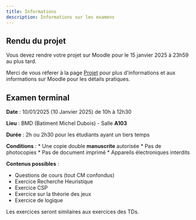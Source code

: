 ```yaml
---
title: Informations
description: Informations sur les examens
---
```


## Rendu du projet

Vous devez rendre votre projet sur Moodle pour le 15 janvier 2025 à 23h59 au plus tard.

Merci de vous réferer à la page [Projet](/ia/05-projet/02-evaluation/) pour plus d'informations et aux informations sur Moodle pour les détails pratiques.

## Examen terminal

**Date** : 10/01/2025 (10 Janvier 2025) de 10h à 12h30

**Lieu** : BMD (Batiment Michel Dubois) - Salle **A103**

**Durée** : 2h ou 2h30 pour les étudiants ayant un tiers temps

**Conditions** : 
    * Une copie double **manuscrite** autorisée
        * Pas de photocopies
        * Pas de document imprimé
    * Appareils électroniques interdits

**Contenus possibles** : 

* Questions de cours (tout CM confondus)
* Exercice Recherche Heuristique
* Exercice CSP
* Exercice sur la théorie des jeux
* Exercice de logique

Les exercices seront similaires aux exercices des TDs.

